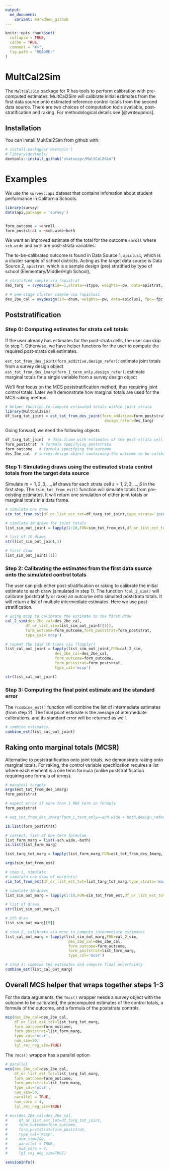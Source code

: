 ```yaml
---
output:
  md_document:
    variant: markdown_github
---
```


```r
knitr::opts_chunk$set(
  collapse = TRUE,
  cache = TRUE,
  comment = "#>",
  fig.path = "README-"
)
```

# MultCal2Sim

The `MultCal2Sim` package for R has tools to perform calibration with pre-computed estimates. MultCal2Sim will calibrate initial estimates from the first data source onto estimated reference control-totals from the second data source. There are two choices of computation tools available, post-stratification and raking. For methodological details see [@writeupmcs].

## Installation

You can install MultCal2Sim from github with:

```r
# install.packages('devtools')
# library(devtools)
devtools::install_github("statsccpr/MultCal2Sim")

```
# Examples

We use the `survey::api` dataset that contains infomation about student performance in California Schools.

```r
library(survey)
data(api,package = 'survey')


form_outcome = ~enroll
form_poststrat = ~sch.wide+both
```
We want an improved estimate of the total for the outcome `enroll` where `sch.wide` and `both` are post-strata variables.


The to-be-calibrated outcome is found in Data Source 1, `apiclus1`, which is a cluster sample of school districts. Acting as the target data source is Data Source 2, `apistrat`, which is a sample design (pre) stratified by type of school (Elementary/Middle/High School),

```r
# stratified sample via ?apistrat
des_targ  = svydesign(id=~1,strata=~stype, weights=~pw, data=apistrat, fpc=~fpc)

# # one-stage cluster sample via ?apiclus1
des_2be_cal = svydesign(id=~dnum, weights=~pw, data=apiclus1, fpc=~fpc)
```
## Poststratification

### Step 0: Computing estimates for strata cell totals

If the user already has estimates for the post-strata cells, the user can skip to step 1. Otherwise, we have helper functions for the user to compute the required post-strata cell estimates.

`est_tot_from_des_joint(form_additive,design_refer)`: estimate joint totals from a survey design object
`est_tot_from_des_1marg(form_1_term_only,design_refer)`: estimate marginal totals for a single variable from a survey design object

We'll first focus on the MCS poststratification method, thus requiring joint control totals. Later we'll demonstrate how marginal totals are used for the MCS raking method.

```r
# helper function to compute estimated totals within joint strata
library(MultCal2Sim)
df_targ_tot_joint = est_tot_from_des_joint(form_additive=form_poststrat,
                                            design_refer=des_targ)
```
Going forward, we need the following objects

```r
df_targ_tot_joint  # data.frame with estimates of the post-strata cell totals
form_poststrat  # formula specifying poststrata
form_outcome   # formula specifying the outcome
des_2be_cal  # survey.design object containing the outcome to be calibrated
```

### Step 1: Simulating draws using the estimated strata control totals from the target data source

Simulate $m=1,2,3,...,M$ draws for each strata cell $s=1,2,3,...,S$ in the first step. The `?sim_tot_from_est()` function will simulate totals from pre-existing estimates. It will return one simulation of either joint totals or marginal totals in a data frame.

```r
# simulate one draw
sim_tot_from_est(df_or_list_est_tot=df_targ_tot_joint,type_strata='joint',lgl_rej_neg_sim=TRUE)

# simulate 10 draws for joint totals
list_sim_out_joint = lapply(1:10,FUN=sim_tot_from_est,df_or_list_est_tot=df_targ_tot_joint,type_strata='joint')

# list of 10 draws
str(list_sim_out_joint,1)

# first draw
list_sim_out_joint[[1]]
```

### Step 2: Calibrating the estimates from the first data source onto the simulated control totals

The user can pick either post-stratification or raking to calibrate the initial estimate to each draw (simulated in step 1). The function `?cal_2_sim()` will calibrate (poststratify or rake) an outcome onto simulted poststrata totals. It will return a list of multiple intermediate estimates. Here we use post-stratification.

```r
# using mcsp to calibrate the estimate to the first draw
cal_2_sim(des_2be_cal=des_2be_cal,
         df_or_list_sim=list_sim_out_joint[[1]],
         form_outcome=form_outcome,form_poststrat=form_poststrat,
         type_cal='mcsp')

# repeat the task 10 times via ?lapply()
list_cal_out_joint = lapply(list_sim_out_joint,FUN=cal_2_sim,
                      des_2be_cal=des_2be_cal,
                      form_outcome=form_outcome,
                      form_poststrat=form_poststrat,
                      type_cal='mcsp')

str(list_cal_out_joint)
```

### Step 3: Computing the final point estimate and the standard error

The `?combine_est()` function will combine the list of intermediate estimates (from step 2). The final point estimate is the average of intermediate calibrations, and its standard error will be returned as well.

```r
# combine estimates
combine_est(list_cal_out_joint)
```


## Raking onto marginal totals (MCSR)

Alternative to poststratification onto joint totals, we demonstrate raking onto marginal totals. For raking, the control variable specification requires a list where each element is a one term formula (unlike poststratification requiring one formula of terms).

```r
# marginal targets
args(est_tot_from_des_1marg)
form_poststrat

# expect error if more than 1 RHS term in formula
form_poststrat

# est_tot_from_des_1marg(form_1_term_only=~sch.wide + both,design_refer=des_targ)

is.list(form_poststrat)

# correct, list of one term formulae
list_form_marg = list(~sch.wide,~both)
is.list(list_form_marg)

list_targ_tot_marg = lapply(list_form_marg,FUN=est_tot_from_des_1marg, design_refer=des_targ)

args(sim_tot_from_est)

# step 1, simulate
# simulate one draw of margin(s)
sim_tot_from_est(df_or_list_est_tot=list_targ_tot_marg,type_strata='marginal',lgl_rej_neg_sim=TRUE)

# simulate 10 draws
list_sim_out_marg = lapply(1:10,FUN=sim_tot_from_est,df_or_list_est_tot=list_targ_tot_marg,type_strata='marginal')

# list of draws
str(list_sim_out_marg,2)

# 5th draw
list_sim_out_marg[[5]]

# step 2, calibrate via mcsr to compute intermediate estimates
list_cal_out_marg = lapply(list_sim_out_marg,FUN=cal_2_sim,
                            des_2be_cal=des_2be_cal,
                            form_outcome=form_outcome,
                            form_poststrat=list_form_marg,
                            type_cal='mcsr')

# step 3: combine the estimates and compute final uncertainty
combine_est(list_cal_out_marg)
```

## Overall MCS helper that wraps together steps 1-3

For the data arguments, the `?mcs()` wrapper needs a survey object with the outcome to be calibrated, the precomputed estimates of the control totals, a formula of the outcome, and a formula of the poststrata controls.

```r
mcs(des_2be_cal=des_2be_cal,
    df_or_list_est_tot=list_targ_tot_marg,
    form_outcome=form_outcome,
    form_poststrat=list_form_marg,
    type_cal='mcsr',
    num_sim=50,
    lgl_rej_neg_sim=TRUE)

```

The `?mcs()` wrapper has a parallel option

```r
# parallel
mcs(des_2be_cal=des_2be_cal,
    df_or_list_est_tot=list_targ_tot_marg,
    form_outcome=form_outcome,
    form_poststrat=list_form_marg,
    type_cal='mcsr',
    num_sim=50,
    parallel = TRUE,
    num_core = 4,
    lgl_rej_neg_sim=TRUE)

# mcs(des_2be_cal=des_2be_cal,
#     df_or_list_est_tot=df_targ_tot_joint,
#     form_outcome=form_outcome,
#     form_poststrat=form_poststrat,
#     type_cal='mcsp',
#     num_sim=200,
#     parallel = TRUE,
#     num_core = 4,
#     lgl_rej_neg_sim=TRUE)


```

```r
sessionInfo()
```

